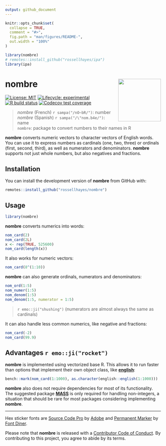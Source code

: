 ```yaml
---
output: github_document
---
```


<!-- README.md is generated from README.Rmd. Please edit that file -->

```r
knitr::opts_chunk$set(
  collapse = TRUE,
  comment = "#>",
  fig.path = "man/figures/README-",
  out.width = "100%"
)

library(nombre)
# remotes::install_github("rossellhayes/ipa")
library(ipa)
```

# nombre <img src="man/figures/logo.png?raw=TRUE" align="right" height="138" />

<!-- badges: start -->
[![License: MIT](https://img.shields.io/badge/license-MIT-blueviolet.svg)](https://opensource.org/licenses/MIT)
[![Lifecycle: experimental](https://img.shields.io/badge/lifecycle-experimental-orange.svg)](https://www.tidyverse.org/lifecycle/#experimental)
[![R build status](https://github.com/rossellhayes/nombre/workflows/R-CMD-check/badge.svg)](https://github.com/rossellhayes/nombre/actions)
[![Codecov test coverage](https://codecov.io/gh/rossellhayes/nombre/branch/master/graph/badge.svg)](https://codecov.io/gh/rossellhayes/nombre?branch=master)
<!-- badges: end -->

> *nombre* (French) `r sampa("/nO~bR/")`: number  
> *nombre* (Spanish) `r sampa("/\"nom.b4e/")`: name  
> `nombre`: package to convert numbers to their names in R

**nombre** converts numeric vectors to character vectors of English words.
You can use it to express numbers as cardinals (one, two, three) or ordinals (first, second, third), as well as numerators and denominators. **nombre** supports not just whole numbers, but also negatives and fractions.

## Installation

You can install the development version of **nombre** from GitHub with:

``` r
remotes::install_github("rossellhayes/nombre")
```

## Usage

```r
library(nombre)
```

**nombre** converts numerics into words:

```r
nom_card(2)
nom_card(2L)
x <- rep(TRUE, 525600)
nom_card(length(x))
```

It also works for numeric vectors:

```r
nom_card(8^(1:10))
```

**nombre** can also generate ordinals, numerators and denominators:

```r
nom_ord(1:5)
nom_numer(1:5)
nom_denom(1:5)
nom_denom(1:5, numerator = 1:5)
```

> `r emo::ji("shushing")` (numerators are almost always the same as cardinals)

It can also handle less common numerics, like negative and fractions:

```r
nom_card(-2)
nom_card(99.9)
```

## Advantages `r emo::ji("rocket")`

**nombre** is implemented using vectorized base R.
This allows it to run faster than options that implement their own object class, like [**english**](https://cran.r-project.org/web/packages/english/):

```r
bench::mark(nom_card(1:1000), as.character(english::english(1:1000)))
```

**nombre** also does not require dependencies for most of its functionality.
The suggested package [**MASS**](https://cran.r-project.org/web/packages/MASS/) is only required for handling non-integers, a situation that should be rare for most packages considering implementing **nombre**.

---

Hex sticker fonts are 
[Source Code Pro](https://github.com/adobe-fonts/source-code-pro) by
[Adobe](https://adobe.com) and
[Permanent Marker](https://www.fontsquirrel.com/fonts/permanent-marker)
by [Font Diner](https://www.fontdiner.com/).

Please note that **nombre** is released with a [Contributor Code of Conduct](https://contributor-covenant.org/version/2/0/CODE_OF_CONDUCT.html).
By contributing to this project, you agree to abide by its terms.
